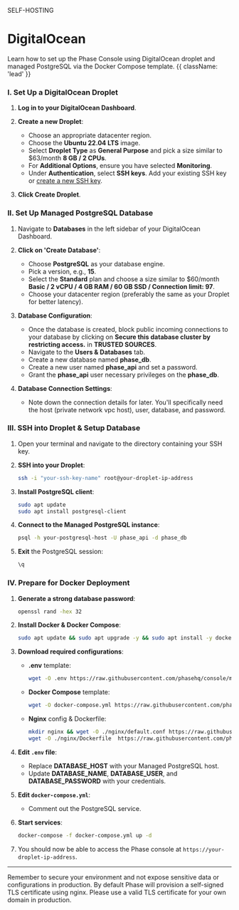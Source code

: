 

<Tag variant="small">SELF-HOSTING</Tag>

# DigitalOcean

Learn how to set up the Phase Console using DigitalOcean droplet and managed PostgreSQL via the Docker Compose template. {{ className: 'lead' }}

### I. Set Up a DigitalOcean Droplet

1. **Log in to your DigitalOcean Dashboard**.

2. **Create a new Droplet**:

   - Choose an appropriate datacenter region.
   - Choose the **Ubuntu 22.04 LTS** image.
   - Select **Droplet Type** as **General Purpose** and pick a size similar to $63/month **8 GB / 2 CPUs**.
   - For **Additional Options**, ensure you have selected **Monitoring**.
   - Under **Authentication**, select **SSH keys**. Add your existing SSH key or [create a new SSH key](https://www.digitalocean.com/docs/ssh/create-ssh-keys/).

3. **Click Create Droplet**.

### II. Set Up Managed PostgreSQL Database

1. Navigate to **Databases** in the left sidebar of your DigitalOcean Dashboard.

2. **Click on 'Create Database'**:

   - Choose **PostgreSQL** as your database engine.
   - Pick a version, e.g., **15**.
   - Select the **Standard** plan and choose a size similar to $60/month **Basic / 2 vCPU / 4 GB RAM / 60 GB SSD / Connection limit: 97**.
   - Choose your datacenter region (preferably the same as your Droplet for better latency).

3. **Database Configuration**:

   - Once the database is created, block public incoming connections to your database by clicking on **Secure this database cluster by restricting access.** in **TRUSTED SOURCES**.
   - Navigate to the **Users & Databases** tab.
   - Create a new database named **phase_db**.
   - Create a new user named **phase_api** and set a password.
   - Grant the **phase_api** user necessary privileges on the **phase_db**.

4. **Database Connection Settings**:
   - Note down the connection details for later. You'll specifically need the host (private network vpc host), user, database, and password.

### III. SSH into Droplet & Setup Database

1. Open your terminal and navigate to the directory containing your SSH key.

2. **SSH into your Droplet**:

   ```bash
   ssh -i "your-ssh-key-name" root@your-droplet-ip-address
   ```

3. **Install PostgreSQL client**:

   ```bash
   sudo apt update
   sudo apt install postgresql-client
   ```

4. **Connect to the Managed PostgreSQL instance**:

   ```bash
   psql -h your-postgresql-host -U phase_api -d phase_db
   ```

5. **Exit** the PostgreSQL session:
   ```sql
   \q
   ```

### IV. Prepare for Docker Deployment

1. **Generate a strong database password**:

   ```bash
   openssl rand -hex 32
   ```

2. **Install Docker & Docker Compose**:

   ```bash
   sudo apt update && sudo apt upgrade -y && sudo apt install -y docker-compose
   ```

3. **Download required configurations**:

   - **.env** template:

     ```bash
     wget -O .env https://raw.githubusercontent.com/phasehq/console/main/.env.example
     ```

   - **Docker Compose** template:

     ```bash
     wget -O docker-compose.yml https://raw.githubusercontent.com/phasehq/console/main/docker-compose.yml
     ```

   - **Nginx** config & Dockerfile:
     ```bash
     mkdir nginx && wget -O ./nginx/default.conf https://raw.githubusercontent.com/phasehq/console/main/nginx/default.conf
     wget -O ./nginx/Dockerfile  https://raw.githubusercontent.com/phasehq/console/main/nginx/Dockerfile
     ```

4. **Edit `.env` file**:

   - Replace **DATABASE_HOST** with your Managed PostgreSQL host.
   - Update **DATABASE_NAME**, **DATABASE_USER**, and **DATABASE_PASSWORD** with your credentials.

5. **Edit `docker-compose.yml`**:

   - Comment out the PostgreSQL service.

6. **Start services**:

   ```bash
   docker-compose -f docker-compose.yml up -d
   ```

7. You should now be able to access the Phase console at `https://your-droplet-ip-address`.

---

Remember to secure your environment and not expose sensitive data or configurations in production. By default Phase will provision a self-signed TLS certificate using nginx. Please use a valid TLS certificate for your own domain in production.
